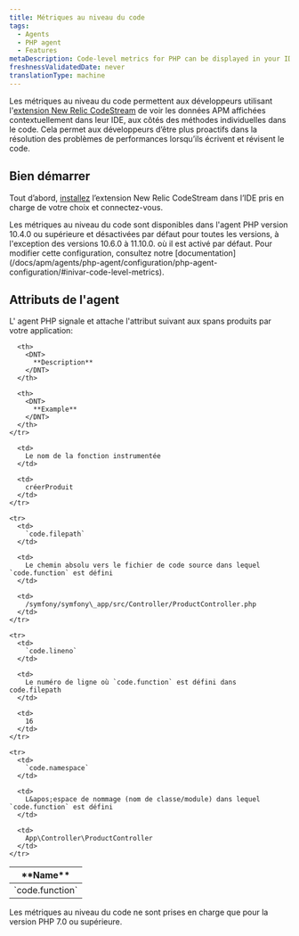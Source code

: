 ```yaml
---
title: Métriques au niveau du code
tags:
  - Agents
  - PHP agent
  - Features
metaDescription: Code-level metrics for PHP can be displayed in your IDE using the New Relic CodeStream extension.
freshnessValidatedDate: never
translationType: machine
---
```


Les métriques au niveau du code permettent aux développeurs utilisant l&apos;[extension New Relic CodeStream](/docs/codestream/observability/code-level-metrics) de voir les données APM affichées contextuellement dans leur IDE, aux côtés des méthodes individuelles dans le code. Cela permet aux développeurs d’être plus proactifs dans la résolution des problèmes de performances lorsqu’ils écrivent et révisent le code.

## Bien démarrer

Tout d’abord, [installez](/docs/codestream/start-here/install-codestream) l’extension New Relic CodeStream dans l’IDE pris en charge de votre choix et connectez-vous.

<Callout variant="important">
  Les métriques au niveau du code sont disponibles dans l&apos;agent PHP version 10.4.0 ou supérieure et désactivées par défaut pour toutes les versions, à l&apos;exception des versions 10.6.0 à 11.10.0. où il est activé par défaut. Pour modifier cette configuration, consultez notre [documentation](/docs/apm/agents/php-agent/configuration/php-agent-configuration/#inivar-code-level-metrics).
</Callout>

## Attributs de l&apos;agent

L&apos; agent PHP signale et attache l&apos;attribut suivant aux spans produits par votre application:

<table>
  <thead>
    <tr>
      <th>
        <DNT>
          **Name**
        </DNT>
      </th>

      <th>
        <DNT>
          **Description**
        </DNT>
      </th>

      <th>
        <DNT>
          **Example**
        </DNT>
      </th>
    </tr>
  </thead>

  <tbody>
    <tr>
      <td>
        `code.function`
      </td>

      <td>
        Le nom de la fonction instrumentée
      </td>

      <td>
        créerProduit
      </td>
    </tr>

    <tr>
      <td>
        `code.filepath`
      </td>

      <td>
        Le chemin absolu vers le fichier de code source dans lequel `code.function` est défini
      </td>

      <td>
        /symfony/symfony\_app/src/Controller/ProductController.php
      </td>
    </tr>

    <tr>
      <td>
        `code.lineno`
      </td>

      <td>
        Le numéro de ligne où `code.function` est défini dans code.filepath
      </td>

      <td>
        16
      </td>
    </tr>

    <tr>
      <td>
        `code.namespace`
      </td>

      <td>
        L&apos;espace de nommage (nom de classe/module) dans lequel `code.function` est défini
      </td>

      <td>
        App\Controller\ProductController
      </td>
    </tr>
  </tbody>
</table>

<Callout variant="important">
  Les métriques au niveau du code ne sont prises en charge que pour la version PHP 7.0 ou supérieure.
</Callout>